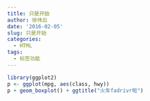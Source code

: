 ```yaml
---
title: 只是开始
author: 徐伟云
date: '2016-02-05'
slug: 只是开始
categories:
  - HTML
tags:
  - 标签功能
---
```


```r
library(ggplot2)
p <- ggplot(mpg, aes(class, hwy))
p + geom_boxplot() + ggtitle("火车fadrivr啦")
```


